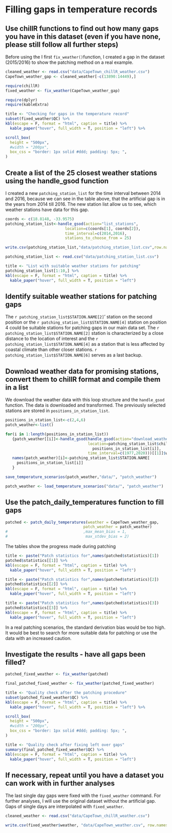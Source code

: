 # Filling gaps in temperature records

## Use chillR functions to find out how many gaps you have in this dataset (even if you have none, please still follow all further steps)

Before using the I first `fix_weather()`function, I created a gap in the dataset (2015/2016) to show the patching method on a real example.

```r
cleaned_weather <- read.csv("data/CapeTown_chillR_weather.csv")
CapeTown_weather_gap <- cleaned_weather[-c(13890:14449),]
```

```r
require(chillR)
fixed_weather <- fix_weather(CapeTown_weather_gap)
```

```r
require(dplyr)
require(kableExtra)

title <- "Checking for gaps in the temperature record"
subset(fixed_weather$QC) %>% 
kbl(escape = F, format = "html", caption = title) %>%
  kable_paper("hover", full_width = T, position = "left") %>%

scroll_box(
  height = "500px",
  #width = "200px",
  box_css = "border: 1px solid #ddd; padding: 5px; ",
)

```

## Create a list of the 25 closest weather stations using the handle_gsod function

I created a new `patching_station_list` for the time interval between 2014 and 2016, because we can see in the table above, that the artificial gap is in the years from 2014 till 2016. The new station list allow us to see, which weather stations have data for this gap.

```r
coords <- c(18.8148, -33.9575)
patching_station_list<-handle_gsod(action="list_stations",
                          location=c(coords[1], coords[2]),
                          time_interval=c(2014,2016),
                          stations_to_choose_from = 25)
```

```r
write.csv(patching_station_list,"data/patching_station_list.csv",row.names=FALSE)
```

```r
patching_station_list <- read.csv("data/patching_station_list.csv")

title <- "List with suitable weather stations for patching"
patching_station_list[1:10,] %>% 
kbl(escape = F, format = "html", caption = title) %>%
  kable_paper("hover", full_width = T, position = "left")
```

## Identify suitable weather stations for patching gaps

The ``r patching_station_list$STATION.NAME[2]``' station on the second position or the ``r patching_station_list$STATION.NAME[4]`` station on position 4 could be suitable stations for patching gaps in our main data set. The ``r patching_station_list$STATION.NAME[2]`` station is characterized by a close distance to the location of interest and the ``r patching_station_list$STATION.NAME[4]`` as a station that is less affected by coastal climate than other closer stations. ``r patching_station_list$STATION.NAME[6]`` serves as a last backup.

## Download weather data for promising stations, convert them to chillR format and compile them in a list

We download the weather data with this loop structure and the `handle_gsod` function. The data is downloaded and transformed. The previously selected stations are stored in `positions_in_station_list`.
```r
positions_in_station_list<-c(2,4,6)
patch_weather<-list()

for(i in 1:length(positions_in_station_list))
   {patch_weather[[i]]<-handle_gsod(handle_gsod(action="download_weather",
                                    location=patching_station_list$chillR_code[
                                      positions_in_station_list[i]],
                                    time_interval=c(1977,2020)))[[1]]$weather
   names(patch_weather)[i]<-patching_station_list$STATION.NAME[
     positions_in_station_list[i]]
   }
```

```r
save_temperature_scenarios(patch_weather,"data/", "patch_weather")
```

```r
patch_weather <- load_temperature_scenarios("data/", "patch_weather")
```

## Use the patch_daily_temperatures function to fill gaps

```r
patched <- patch_daily_temperatures(weather = CapeTown_weather_gap,
                                  patch_weather = patch_weather)
#                                 ,max_mean_bias = 1,
#                                  max_stdev_bias = 2)
```

The tables show the progress made during patching
```r
title <- paste("Patch statistics for",names(patched$statistics)[1])
patched$statistics[[1]] %>% 
kbl(escape = F, format = "html", caption = title) %>%
  kable_paper("hover", full_width = T, position = "left")
```

```r
title <- paste("Patch statistics for",names(patched$statistics)[2])
patched$statistics[[2]] %>% 
kbl(escape = F, format = "html", caption = title) %>%
  kable_paper("hover", full_width = T, position = "left")
```

```r
title <- paste("Patch statistics for",names(patched$statistics)[3])
patched$statistics[[3]] %>% 
kbl(escape = F, format = "html", caption = title) %>%
  kable_paper("hover", full_width = T, position = "left")
```

In a real patching scenarios, the standard derivation bias would be too high. It would be best to search for more suitable data for patching or use the data with an increased caution.

## Investigate the results - have all gaps been filled?

```r
patched_fixed_weather <- fix_weather(patched)

final_patched_fixed_weather <- fix_weather(patched_fixed_weather)

```

```r
title <- "Quality check after the patching procedure"
subset(patched_fixed_weather$QC) %>% 
kbl(escape = F, format = "html", caption = title) %>%
  kable_paper("hover", full_width = T, position = "left") %>%

scroll_box(
  height = "500px",
  #width = "200px",
  box_css = "border: 1px solid #ddd; padding: 5px; ",
)
```

```r
title <- "Quality check after fixing left over gaps"
summary(final_patched_fixed_weather$QC) %>% 
kbl(escape = F, format = "html", caption = title) %>%
  kable_paper("hover", full_width = T, position = "left")
```


## If necessary, repeat until you have a dataset you can work with in further analyses

The last single day gaps were fixed with the `fixed_weather` command. For further analyses, I will use the original dataset without the artificial gap. Gaps of single days are interpolated with `fixed_weather`.

```r
cleaned_weather <- read.csv("data/CapeTown_chillR_weather.csv")
```

```r
write.csv(fixed_weather$weather, "data/CapeTown_weather.csv", row.names=FALSE)
```